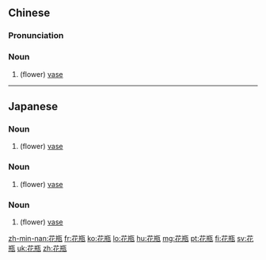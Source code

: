 ==Chinese==
{{zh-forms}}

===Pronunciation===
{{zh-pron
|m=huāpíng
|c=faa1 ping4
|mn=hoe-pân
|cat=n
}}

===Noun===
{{zh-noun}}

# (flower) [[vase]]

----

==Japanese==
{{ja-kanjitab|花|瓶}}

===Noun===
{{ja-noun|かびん}}

# (flower) [[vase]]

===Noun===
{{ja-noun|はながめ}}

# (flower) [[vase]]

===Noun===
{{ja-noun|かへい}}

# (flower) [[vase]]

[[zh-min-nan:花瓶]]
[[fr:花瓶]]
[[ko:花瓶]]
[[lo:花瓶]]
[[hu:花瓶]]
[[mg:花瓶]]
[[pt:花瓶]]
[[fi:花瓶]]
[[sv:花瓶]]
[[uk:花瓶]]
[[zh:花瓶]]